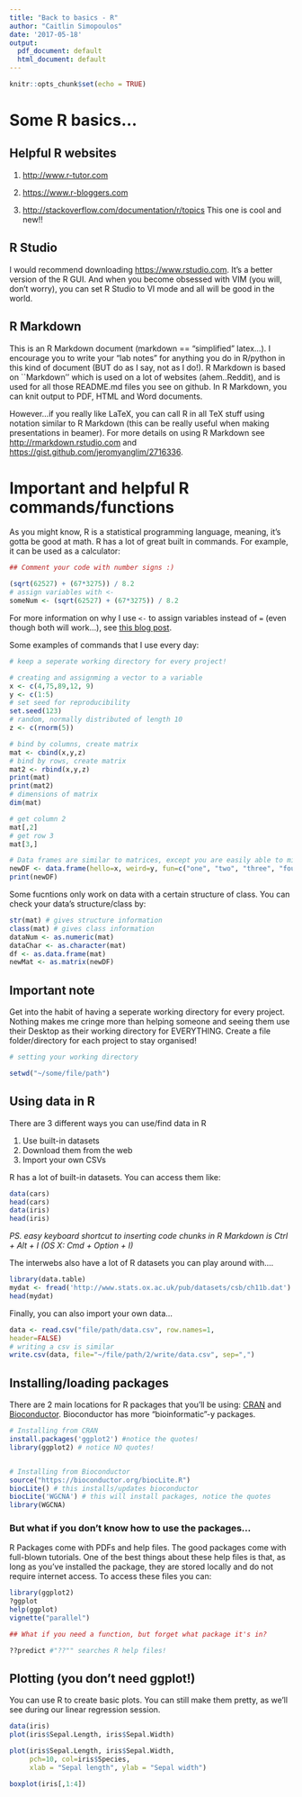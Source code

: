 ```yaml
---
title: "Back to basics - R"
author: "Caitlin Simopoulos"
date: '2017-05-18'
output:
  pdf_document: default
  html_document: default
---
```

```r
knitr::opts_chunk$set(echo = TRUE)
```
# Some R basics...

## Helpful R websites

1. <http://www.r-tutor.com>

2. <https://www.r-bloggers.com>

3. <http://stackoverflow.com/documentation/r/topics> This one is cool and new!! 

## R Studio

I would recommend downloading [https://www.rstudio.com](https://www.rstudio.com). It's a better version of the R GUI. And when you become obsessed with VIM (you will, don't worry), you can set R Studio to VI mode and all will be good in the world.

## R Markdown

This is an R Markdown document (markdown == "simplified" latex...). 
I encourage you to write your "lab notes" for anything you do in R/python in this kind of document (BUT do as I say, not as I do!).
R Markdown is based on ``Markdown'' which is used on a lot of websites (ahem..Reddit), and is used for all those README.md files you see on github.
In R Markdown, you can knit output to PDF, HTML and Word documents.

However...if you really like LaTeX, you can call R in all TeX stuff using notation similar to R Markdown (this can be really useful when making presentations in beamer).
For more details on using R Markdown see <http://rmarkdown.rstudio.com> and <https://gist.github.com/jeromyanglim/2716336>.

[//]: P.S. this is how you comment your RMD!

# Important and helpful R commands/functions

As you might know, R is a statistical programming language, meaning, it's gotta be good at math. R has a lot of great built in commands. For example, it can be used as a calculator:

```r
## Comment your code with number signs :)

(sqrt(62527) + (67*3275)) / 8.2
# assign variables with <-
someNum <- (sqrt(62527) + (67*3275)) / 8.2
```

For more information on why I use `<-` to assign variables instead of `=` (even though both will work...), see [this blog post](http://blog.revolutionanalytics.com/2008/12/use-equals-or-arrow-for-assignment.html).

Some examples of commands that I use every day:

```r
# keep a seperate working directory for every project!

# creating and assignming a vector to a variable
x <- c(4,75,89,12, 9)
y <- c(1:5)
# set seed for reproducibility
set.seed(123)
# random, normally distributed of length 10
z <- c(rnorm(5)) 

# bind by columns, create matrix
mat <- cbind(x,y,z)
# bind by rows, create matrix
mat2 <- rbind(x,y,z)
print(mat)
print(mat2)
# dimensions of matrix
dim(mat)

# get column 2
mat[,2]
# get row 3
mat[3,]

# Data frames are similar to matrices, except you are easily able to mix data types 
newDF <- data.frame(hello=x, weird=y, fun=c("one", "two", "three", "four", "five"))
print(newDF)
```

Some fucntions only work on data with a certain structure of class. You can check your data's structure/class by:

```r
str(mat) # gives structure information
class(mat) # gives class information
dataNum <- as.numeric(mat) 
dataChar <- as.character(mat)
df <- as.data.frame(mat)
newMat <- as.matrix(newDF)
```

## Important note

Get into the habit of having a seperate working directory for every project. Nothing makes me cringe more than helping someone and seeing them use their Desktop as their working directory for EVERYTHING. Create a file folder/directory for each project to stay organised!

```r
# setting your working directory

setwd("~/some/file/path") 
```


## Using data in R

There are 3 different ways you can use/find data in R

1. Use built-in datasets
2. Download them from the web
3. Import your own CSVs

R has a lot of built-in datasets.
You can access them like:

```r
data(cars)
head(cars)
data(iris)
head(iris)
```

*PS. easy keyboard shortcut to inserting code chunks in R Markdown is Ctrl + Alt + I (OS X: Cmd + Option + I)*

The interwebs also have a lot of R datasets you can play around with....

```r
library(data.table)
mydat <- fread('http://www.stats.ox.ac.uk/pub/datasets/csb/ch11b.dat')
head(mydat)
```

Finally, you can also import your own data...
```r
data <- read.csv("file/path/data.csv", row.names=1, 
header=FALSE)
# writing a csv is similar
write.csv(data, file="~/file/path/2/write/data.csv", sep=",")
```

## Installing/loading packages

There are 2 main locations for R packages that you'll be using: [CRAN](https://cran.r-project.org) and [Bioconductor](http://www.bioconductor.org).
Bioconductor has more "bioinformatic"-y packages. 

```r
# Installing from CRAN
install.packages('ggplot2') #notice the quotes!
library(ggplot2) # notice NO quotes!


# Installing from Bioconductor
source("https://bioconductor.org/biocLite.R")
biocLite() # this installs/updates bioconductor
biocLite('WGCNA') # this will install packages, notice the quotes
library(WGCNA)
```

### But what if you don't know how to use the packages...

R Packages come with PDFs and help files. The good packages come with full-blown tutorials. One of the best things about these help files is that, as long as you've installed the package, they are stored locally and do not require internet access. To access these files you can:

```r
library(ggplot2)
?ggplot
help(ggplot)
vignette("parallel")

## What if you need a function, but forget what package it's in?

??predict #"??"" searches R help files!
```

## Plotting (you don't need ggplot!)

You can use R to create basic plots. You can still make them pretty, as we'll see during our linear regression session.

```r
data(iris)
plot(iris$Sepal.Length, iris$Sepal.Width)

plot(iris$Sepal.Length, iris$Sepal.Width, 
     pch=10, col=iris$Species,
     xlab = "Sepal length", ylab = "Sepal width")

boxplot(iris[,1:4])
```